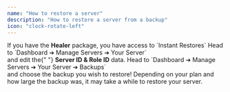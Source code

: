 ```yaml
---
name: "How to restore a server"
description: "How to restore a server from a backup"
icon: "clock-rotate-left"
---
```


<Note>
    If you have the <strong>Healer</strong> package, you have access to `Instant
    Restores`
</Note>

<Steps>
    <Step title="Edit Server Data">
        Head to `Dashboard ➔ Manage Servers ➔ Your Server` <br /> and edit the{" "}
        <strong>Server ID & Role ID</strong> data.
    </Step>
    <Step title="Start the restore">
        Head to `Dashboard ➔ Manage Servers ➔ Your Server ➔ Backups` <br /> and
        choose the backup you wish to restore!
    </Step>
</Steps>

<Tip>
    Depending on your plan and how large the backup was, it may take a while to
    restore your server.
</Tip>
